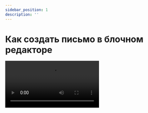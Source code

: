 ```yaml
---
sidebar_position: 1
description: ''
---
```



# Как создать письмо в блочном редакторе

<Video src="https://www.youtube.com/embed/xfVN-E_USLo" />

Этот материал также есть в виде статьи:

[Как создать письмо в блочном редакторе](https://docs.sendsay.ru/email-campaigns/create-your-campaign/drag-and-drop-editor)
